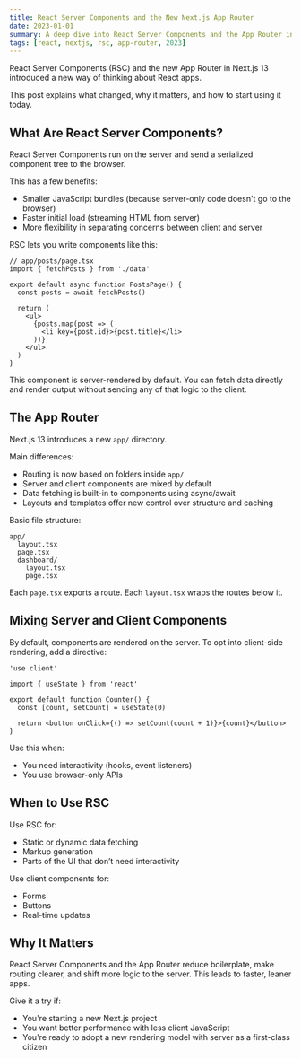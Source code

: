 ```yaml
---
title: React Server Components and the New Next.js App Router
date: 2023-01-01
summary: A deep dive into React Server Components and the App Router introduced in Next.js 13, showing how to structure and optimize React apps for performance and scalability.
tags: [react, nextjs, rsc, app-router, 2023]
---
```


React Server Components (RSC) and the new App Router in Next.js 13 introduced a new way of thinking about React apps.

This post explains what changed, why it matters, and how to start using it today.

## What Are React Server Components?

React Server Components run on the server and send a serialized component tree to the browser.

This has a few benefits:

- Smaller JavaScript bundles (because server-only code doesn't go to the browser)
- Faster initial load (streaming HTML from server)
- More flexibility in separating concerns between client and server

RSC lets you write components like this:

```tsx
// app/posts/page.tsx
import { fetchPosts } from './data'

export default async function PostsPage() {
  const posts = await fetchPosts()

  return (
    <ul>
      {posts.map(post => (
        <li key={post.id}>{post.title}</li>
      ))}
    </ul>
  )
}
```

This component is server-rendered by default. You can fetch data directly and render output without sending any of that logic to the client.

## The App Router

Next.js 13 introduces a new `app/` directory.

Main differences:

- Routing is now based on folders inside `app/`
- Server and client components are mixed by default
- Data fetching is built-in to components using async/await
- Layouts and templates offer new control over structure and caching

Basic file structure:

```
app/
  layout.tsx
  page.tsx
  dashboard/
    layout.tsx
    page.tsx
```

Each `page.tsx` exports a route. Each `layout.tsx` wraps the routes below it.

## Mixing Server and Client Components

By default, components are rendered on the server. To opt into client-side rendering, add a directive:

```tsx
'use client'

import { useState } from 'react'

export default function Counter() {
  const [count, setCount] = useState(0)

  return <button onClick={() => setCount(count + 1)}>{count}</button>
}
```

Use this when:

- You need interactivity (hooks, event listeners)
- You use browser-only APIs

## When to Use RSC

Use RSC for:

- Static or dynamic data fetching
- Markup generation
- Parts of the UI that don’t need interactivity

Use client components for:

- Forms
- Buttons
- Real-time updates

## Why It Matters

React Server Components and the App Router reduce boilerplate, make routing clearer, and shift more logic to the server. This leads to faster, leaner apps.

Give it a try if:

- You're starting a new Next.js project
- You want better performance with less client JavaScript
- You're ready to adopt a new rendering model with server as a first-class citizen
